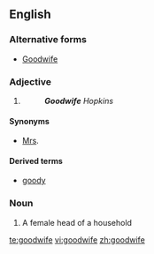 ==English==

===Alternative forms===
* {{sense|adjective}} [[Goodwife]]

===Adjective===
{{en-adj|-}}

# {{non-gloss definition|A title of respect for a woman.}}
#: '''''Goodwife''' Hopkins''

====Synonyms====
* [[Mrs]].

====Derived terms====
* [[goody]]

===Noun===
{{en-noun|goodwives}}

# {{context|obsolete|lang=en}} A female head of a household

[[te:goodwife]]
[[vi:goodwife]]
[[zh:goodwife]]